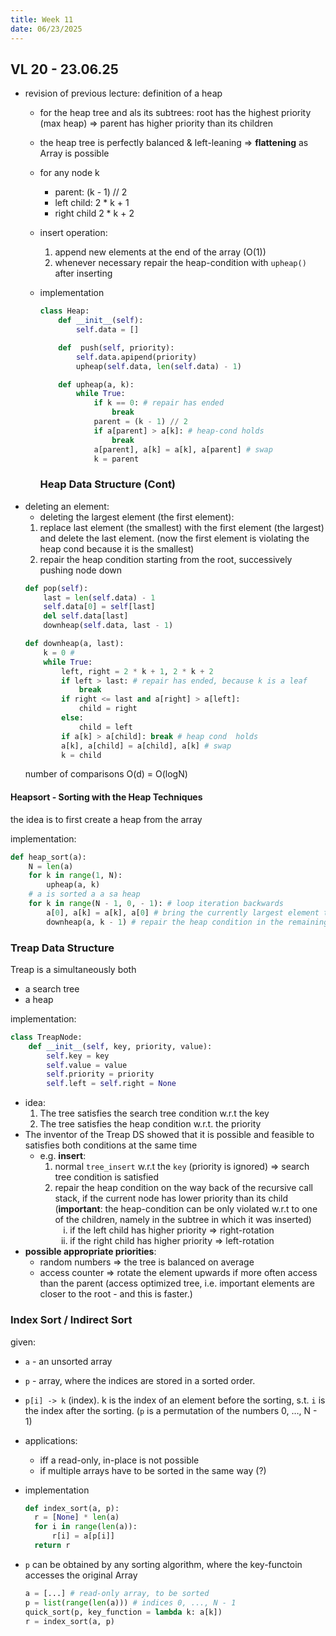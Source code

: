 ```yaml
---
title: Week 11
date: 06/23/2025
---
```


## VL 20 - 23.06.25


* revision of previous lecture: definition of a heap
  * for the heap tree and als its subtrees: root has the highest priority (max heap)  $\Rightarrow$ parent has higher priority than its children
  * the heap tree is perfectly balanced & left-leaning $\Rightarrow$ **flattening** as Array is possible
  * for any node k
    * parent: (k - 1) // 2
    * left child: 2 * k + 1
    * right child 2 * k + 2
  * insert operation:
    1. append new elements at the end of the array (O(1))
    2. whenever necessary repair the heap-condition with `upheap()` after inserting
  * implementation
    
    ```python
    class Heap:
        def __init__(self):
            self.data = []
        
        def  push(self, priority):
            self.data.apipend(priority)
            upheap(self.data, len(self.data) - 1)
        
        def upheap(a, k):
            while True:
                if k == 0: # repair has ended
                    break
                parent = (k - 1) // 2
                if a[parent] > a[k]: # heap-cond holds
                    break
                a[parent], a[k] = a[k], a[parent] # swap
                k = parent
    ```
### Heap Data Structure (Cont)

* deleting an element:
    * deleting the largest element (the first element):
    1. replace last element (the smallest) with the first element (the largest) and delete 
        the last element. (now the first element is violating the heap cond because it is the smallest)
    2. repair the heap condition starting from the root, successively pushing node down

    ```python
    def pop(self):
        last = len(self.data) - 1
        self.data[0] = self[last]
        del self.data[last]
        downheap(self.data, last - 1)
    
    def downheap(a, last):
        k = 0 # 
        while True:
            left, right = 2 * k + 1, 2 * k + 2 
            if left > last: # repair has ended, because k is a leaf
                break
            if right <= last and a[right] > a[left]: 
                child = right
            else: 
                child = left
            if a[k] > a[child]: break # heap cond  holds
            a[k], a[child] = a[child], a[k] # swap
            k = child
    ```

    number of comparisons O(d) = O(logN)

#### Heapsort - Sorting with the Heap Techniques

the idea is to first create a heap from the array

implementation:

```python
def heap_sort(a):
    N = len(a)
    for k in range(1, N):
        upheap(a, k)
    # a is sorted a a sa heap
    for k in range(N - 1, 0, - 1): # loop iteration backwards
        a[0], a[k] = a[k], a[0] # bring the currently largest element to the position k
        downheap(a, k - 1) # repair the heap condition in the remaining heap 
```


### Treap Data Structure

Treap is a simultaneously both

- a search tree
- a heap

implementation:

```python
class TreapNode:
    def __init__(self, key, priority, value):
        self.key = key
        self.value = value
        self.priority = priority
        self.left = self.right = None
```

* idea:
  1) The tree satisfies the search tree condition w.r.t the key
  2) The tree satisfies the heap condition w.r.t. the priority
* The inventor of the Treap DS showed that it is possible and feasible to satisfies both conditions at the same time
  * e.g. **insert**:
    1. normal `tree_insert` w.r.t the `key` (priority is ignored) $\Rightarrow$ search tree condition is satisfied
    2. repair the heap condition on the way back of the recursive call stack, if the current node has lower priority than its child
       (**important**: the heap-condition can be only violated w.r.t to one of the children, namely in the subtree in which it was inserted)
       i. if the left child has higher priority $\Rightarrow$ right-rotation
       ii. if the right child has higher priority $\Rightarrow$ left-rotation

* **possible appropriate priorities**: 
  * random numbers $\Rightarrow$ the tree is balanced on average
  * access counter $\Rightarrow$ rotate the element upwards if more often access than the parent (access optimized tree, i.e. important elements
    are closer to the root - and this is faster.)
    
### Index Sort / Indirect Sort

given: 

* `a` - an unsorted array
* `p` - array,  where the indices are stored in a sorted order. 
* `p[i] -> k` (index). k is the index of an element before the sorting, s.t. `i` is the index after the sorting.
  (`p` is a permutation of the numbers 0, ..., N - 1)
* applications:
  * iff a read-only, in-place is not possible
  * if multiple arrays have to be sorted in the same way (?)
* implementation

  ```python
  def index_sort(a, p):
    r = [None] * len(a)
    for i in range(len(a)):
        r[i] = a[p[i]]
    return r
  ```

* `p` can be obtained by any sorting algorithm, where the key-functoin accesses the original Array

  ```python
  a = [...] # read-only array, to be sorted 
  p = list(range(len(a))) # indices 0, ..., N - 1
  quick_sort(p, key_function = lambda k: a[k])
  r = index_sort(a, p)
  ```







